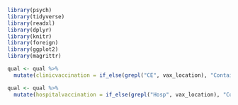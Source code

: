 ```r
library(psych)
library(tidyverse)
library(readxl)
library(dplyr)
library(knitr)
library(foreign)
library(ggplot2)
library(magrittr)

```



```r
qual <- qual %>%
  mutate(clinicvaccination = if_else(grepl("CE", vax_location), "Contains CE", "Does not contain CE")) 

qual <- qual %>%
  mutate(hospitalvaccination = if_else(grepl("Hosp", vax_location), "Contains Hosp", "No")) 
```

